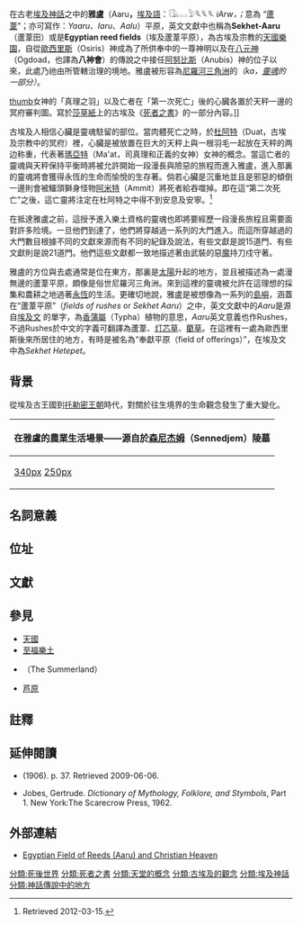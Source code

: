 {{missing information|背景|time=2019-07-14T04:57:19+00:00}}
在古老[[埃及神話|埃及神話]]之中的'''雅盧'''（Aaru'''，'''[[埃及語|埃及語]]：<span style="font-family: Aegyptus, 'Noto Sans Egyptian Hieroglyphs', 'Segoe UI Historic', sans-serif;">𓇋𓄿𓂋𓅱𓆰𓆰𓆰</span> ''iArw，{{IPAc-en|ɑː|ˈ|r|uː}}；''意為 “[[蘆葦|蘆葦]]”；亦可寫作：''Yaaru''、''Iaru''、''Aalu''）平原，英文文獻中也稱為'''Sekhet-Aaru'''（蘆葦田）或是'''Egyptian reed fields'''（埃及蘆葦平原），為古埃及宗教的[[天國|天國]][[樂園_(宗教)|樂園]]，自從[[歐西里斯|歐西里斯]]（Osiris）神成為了{{link-en|埃及众神庙|Egyptian pantheon}}所供奉中的一尊神明以及在[[八元神|八元神]]（Ogdoad，也譯為'''八神會'''）的傳說之中接任[[阿努比斯|阿努比斯]]（Anubis）神的位子以來，此處乃祂由所管轄治理的境地。雅盧被形容為[[尼羅河三角洲|尼羅河三角洲]]的''{{link-en|古埃及的靈魂觀|Ka (Egyptian soul)#Ka (spirit)|卡}}（ka，[[靈魂|靈魂]]的一部分）''。

[[圖像:Egypt_dauingevekten.jpg|thumb]]女神的「真理之羽」以及亡者在「第一次死亡」後的心臓各置於天秤一邊的冥府審判圖。寫於[[莎草紙|莎草紙]]上的古埃及《[[死者之書|死者之書]]》的一部分內容。]]

古埃及人相信心臟是靈魂駐留的部位。當肉體死亡之時，於[[杜阿特|杜阿特]]（Duat，古埃及宗教中的冥府）裡，心臟是被放置在巨大的天秤上與一根羽毛一起放在天秤的两边称重，代表著[[瑪亞特|瑪亞特]]（Ma'at，司真理和正義的女神）女神的概念。當這亡者的靈魂與天秤保持平衡時將被允許開始一段漫長與險惡的旅程而進入雅盧，進入那裏的靈魂將會獲得永恆的生命而愉悅的生存著。倘若心臟是沉重地並且是邪惡的傾倒一邊則會被鱷頭獅身怪物[[阿米特|阿米特]]（Ammit）將死者給吞噬掉。即在這“第二次死亡”之後，這亡靈將注定在杜阿特之中得不到安息及安寧。<ref>{{cite web|last=Fadl|first=Ayman|title="Egyptian Heaven"|url=http://www.aldokkan.com/religion/field.htm|work=''Article''|publisher=Aldokkan|7=|access-date=2015-08-28|archive-date=2017-08-12|archive-url=https://web.archive.org/web/20170812232447/http://www.aldokkan.com/religion/field.htm|dead-url=no}} Retrieved 2012-03-15.</ref>

在抵達雅盧之前，這授予進入樂土資格的靈魂也即將要經歷一段漫長旅程且需要面對許多险境。一旦他們到達了，他們將穿越過一系列的大門進入。而這所穿越過的大門數目根據不同的文獻來源而有不同的紀錄及說法，有些文獻是說15道門、有些文獻則是說21道門。他們這些文獻都一致地描述著由武裝的惡[[邪靈|魔]]持刀戍守著。

雅盧的方位與去處通常是位在東方，那裏是[[太陽|太陽]]升起的地方，並且被描述為一處漫無邊的蘆葦平原，頗像是俗世尼羅河三角洲。來到這裡的靈魂被允許在這理想的採集和農耕之地過著[[永恆|永恆]]的生活。更確切地說，雅盧是被想像為一系列的[[島嶼|島嶼]]，涵蓋在“蘆葦平原”（''fields of rushes'' or ''Sekhet Aaru''）之中，英文文獻中的''Aaru''是源自[[埃及語|埃及文]] 的單字，為[[香蒲屬|香蒲屬]]（Typha）植物的意思，''Aaru''英文意義也作Rushes，不過Rushes於中文的字義可翻譯為蘆葦、[[灯心草|灯芯草]]、[[藺草|藺草]]。在這裡有一處為歐西里斯後來所居住的地方，有時是被名為“奉獻平原（field of offerings）”，在埃及文中為''Sekhet Hetepet''。

{{TOClimit}}

== 背景 ==
從埃及古王國到[[托勒密王朝|托勒密王朝]]時代，對關於往生境界的生命觀念發生了重大變化。

{| align = center
! 在雅盧的農業生活場景——源自於[[森尼杰姆|森尼杰姆]]（Sennedjem）陵墓
|-
| [[圖像:Maler_der_Grabkammer_des_Sennudem_001.jpg|340px]] [[圖像:Egyptian_harvest.jpg|250px]]
|}

== 名詞意義 ==
== 位址 ==
== 文獻 ==

== 參見 ==
* [[天國|天國]]
* [[至福樂土|至福樂土]]
* {{link-en|絢夏福地|The Summerland}}（The Summerland）
*[[芦原|芦原]]

== 註釋 ==
{{Reflist}}

== 延伸閱讀 ==
*{{link-en|Budge, Ernest Alfred Wallis|E. A. Wallis Budge}} (1906). {{Cite book|title=''The Egyptian Heaven and Hell''|url=http://books.google.com/books?id=blkXAAAAYAAJ&printsec=toc&cad=0#PPA37,M1| publisher=Kegan Paul, Trench, Trübner & Co., Ltd. |location=London}} p. 37. Retrieved 2009-06-06.
*Jobes, Gertrude. ''Dictionary of Mythology, Folklore, and Stymbols'', Part 1. New York:The Scarecrow Press, 1962.

== 外部連結 ==
*[http://www.aldokkan.com/religion/field.htm Egyptian Field of Reeds (Aaru) and Christian Heaven] {{Wayback|url=http://www.aldokkan.com/religion/field.htm |date=20170812232447 }}

{{埃及神話}}

[[分類:死後世界|分類:死後世界]]
[[分類:死者之書|分類:死者之書]]
[[分類:天堂的概念|分類:天堂的概念]]
[[分類:古埃及的觀念|分類:古埃及的觀念]]
[[分類:埃及神話|分類:埃及神話]]
[[分類:神話傳說中的地方|分類:神話傳說中的地方]]